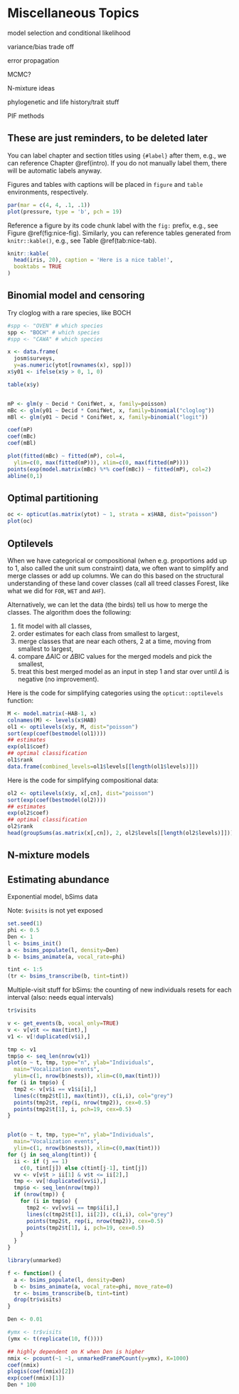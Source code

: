# Miscellaneous Topics {#extras}

model selection and conditional likelihood

variance/bias trade off

error propagation

MCMC?

N-mixture ideas

phylogenetic and life history/trait stuff

PIF methods

## These are just reminders, to be deleted later {-}

You can label chapter and section titles using `{#label}` after them, e.g., we can reference Chapter \@ref(intro). If you do not manually label them, there will be automatic labels anyway.

Figures and tables with captions will be placed in `figure` and `table` environments, respectively.

```r
par(mar = c(4, 4, .1, .1))
plot(pressure, type = 'b', pch = 19)
```

Reference a figure by its code chunk label with the `fig:` prefix, e.g., see Figure \@ref(fig:nice-fig). Similarly, you can reference tables generated from `knitr::kable()`, e.g., see Table \@ref(tab:nice-tab).

```r
knitr::kable(
  head(iris, 20), caption = 'Here is a nice table!',
  booktabs = TRUE
)
```

## Binomial model and censoring

Try cloglog with a rare species, like BOCH

```r
#spp <- "OVEN" # which species
spp <- "BOCH" # which species
#spp <- "CAWA" # which species

x <- data.frame(
  josm$surveys, 
  y=as.numeric(ytot[rownames(x), spp]))
x$y01 <- ifelse(x$y > 0, 1, 0)

table(x$y)


mP <- glm(y ~ Decid * ConifWet, x, family=poisson)
mBc <- glm(y01 ~ Decid * ConifWet, x, family=binomial("cloglog"))
mBl <- glm(y01 ~ Decid * ConifWet, x, family=binomial("logit"))

coef(mP)
coef(mBc)
coef(mBl)

plot(fitted(mBc) ~ fitted(mP), col=4, 
  ylim=c(0, max(fitted(mP))), xlim=c(0, max(fitted(mP))))
points(exp(model.matrix(mBc) %*% coef(mBc)) ~ fitted(mP), col=2)
abline(0,1)
```

## Optimal partitioning

```r
oc <- opticut(as.matrix(ytot) ~ 1, strata = x$HAB, dist="poisson")
plot(oc)
```



## Optilevels

When we have categorical or compositional (when e.g. proportions add up to 1, also called
the unit sum constraint) data,
we often want to simplify and merge classes or add up columns.
We can do this based on the structural understanding of these land cover classes
(call all treed classes Forest, like what we did for `FOR`, `WET` and `AHF`).

Alternatively, we can let the data (the birds) tell us how to merge the classes.
The algorithm does the following:

1. fit model with all classes,
2. order estimates for each class from smallest to largest,
3. merge classes that are near each others, 2 at a time, moving from smallest to largest,
4. compare $\Delta$AIC or $\Delta$BIC values for the merged models and pick the smallest,
5. treat this best merged model as an input in step 1 and star over until $\Delta$ is negative (no improvement).

Here is the code for simplifying categories using the `opticut::optilevels` function:

```r
M <- model.matrix(~HAB-1, x)
colnames(M) <- levels(x$HAB)
ol1 <- optilevels(x$y, M, dist="poisson")
sort(exp(coef(bestmodel(ol1))))
## estimates
exp(ol1$coef)
## optimal classification
ol1$rank
data.frame(combined_levels=ol1$levels[[length(ol1$levels)]])
```

Here is the code for simplifying compositional data:

```r
ol2 <- optilevels(x$y, x[,cn], dist="poisson")
sort(exp(coef(bestmodel(ol2))))
## estimates
exp(ol2$coef)
## optimal classification
ol2$rank
head(groupSums(as.matrix(x[,cn]), 2, ol2$levels[[length(ol2$levels)]]))
```


## N-mixture models

## Estimating abundance

Exponential model, bSims data

Note: `$visits` is not yet exposed

```r
set.seed(1)
phi <- 0.5
Den <- 1
l <- bsims_init()
a <- bsims_populate(l, density=Den)
b <- bsims_animate(a, vocal_rate=phi)

tint <- 1:5
(tr <- bsims_transcribe(b, tint=tint))
```

Multiple-visit stuff for bSims: the counting of new individuals
resets for each interval (also: needs equal intervals)


```r
tr$visits

v <- get_events(b, vocal_only=TRUE)
v <- v[v$t <= max(tint),]
v1 <- v[!duplicated(v$i),]

tmp <- v1
tmp$o <- seq_len(nrow(v1))
plot(o ~ t, tmp, type="n", ylab="Individuals",
  main="Vocalization events", 
  ylim=c(1, nrow(b$nests)), xlim=c(0,max(tint)))
for (i in tmp$o) {
  tmp2 <- v[v$i == v1$i[i],]
  lines(c(tmp2$t[1], max(tint)), c(i,i), col="grey")
  points(tmp2$t, rep(i, nrow(tmp2)), cex=0.5)
  points(tmp2$t[1], i, pch=19, cex=0.5)
}


plot(o ~ t, tmp, type="n", ylab="Individuals",
  main="Vocalization events", 
  ylim=c(1, nrow(b$nests)), xlim=c(0,max(tint)))
for (j in seq_along(tint)) {
  ii <- if (j == 1)
    c(0, tint[j]) else c(tint[j-1], tint[j])
  vv <- v[v$t > ii[1] & v$t <= ii[2],]
  tmp <- vv[!duplicated(vv$i),]
  tmp$o <- seq_len(nrow(tmp))
  if (nrow(tmp)) {
    for (i in tmp$o) {
      tmp2 <- vv[vv$i == tmp$i[i],]
      lines(c(tmp2$t[1], ii[2]), c(i,i), col="grey")
      points(tmp2$t, rep(i, nrow(tmp2)), cex=0.5)
      points(tmp2$t[1], i, pch=19, cex=0.5)
    }
  }
}

library(unmarked)

f <- function() {
  a <- bsims_populate(l, density=Den)
  b <- bsims_animate(a, vocal_rate=phi, move_rate=0)
  tr <- bsims_transcribe(b, tint=tint)
  drop(tr$visits)
}

Den <- 0.01

#ymx <- tr$visits
(ymx <- t(replicate(10, f())))

## highly dependent on K when Den is higher
nmix <- pcount(~1 ~1, unmarkedFramePCount(y=ymx), K=1000)
coef(nmix)
plogis(coef(nmix)[2])
exp(coef(nmix)[1])
Den * 100

```


